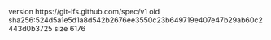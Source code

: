 version https://git-lfs.github.com/spec/v1
oid sha256:524d5a1e5d1a8d542b2676ee3550c23b649719e407e47b29ab60c2443d0b3725
size 6176
